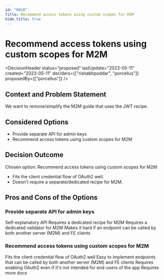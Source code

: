 ```yaml
---
id: "0010"
title: Recommend access tokens using custom scopes for M2M
hide_title: true
---
```



# Recommend access tokens using custom scopes for M2M

<DecisionHeader status="proposed" lastUpdate="2023-05-11" created="2023-05-11" deciders={["rishabhpoddar", "porcellus"]} proposedBy={["porcellus"]} />

## Context and Problem Statement

We want to remove/simplify the M2M guide that uses the JWT recipe.

## Considered Options

* Provide separate API for admin keys
* Recommend access tokens using custom scopes for M2M

## Decision Outcome

Chosen option: Recommend access tokens using custom scopes for M2M

* Fits the client credential flow of OAuth2 well.
* Doesn't require a separate/dedicated recipe for M2M.

## Pros and Cons of the Options

### Provide separate API for admin keys

<ArgumentPro> Self-explanatory API </ArgumentPro>
<ArgumentCon> Requires a dedicated recipe for M2M </ArgumentCon>
<ArgumentCon> Requires a dedicated validator for M2M </ArgumentCon>
<ArgumentCon> Makes it hard if an endpoint can be called by both another server (M2M) and FE clients </ArgumentCon>

### Recommend access tokens using custom scopes for M2M

<ArgumentPro> Fits the client credential flow of OAuth2 well </ArgumentPro>
<ArgumentPro> Easy to implement endpoints that can be called by both another server (M2M) and FE clients </ArgumentPro>
<ArgumentCon> Requires enabling OAuth2 even if it's not intended for end-users of the app </ArgumentCon>
<ArgumentCon> Requires more docs </ArgumentCon>
